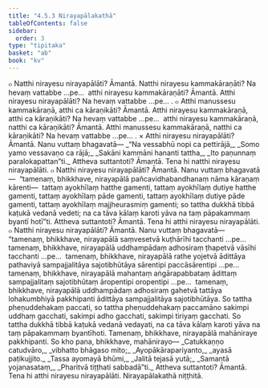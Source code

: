 ```yaml
---
title: "4.5.3 Nirayapālakathā"
tableOfContents: false
sidebar:
  order: 3
type: "tipitaka"
basket: "ab"
book: "kv"
---
```



<DynamicBreadcrumb />

<Division number="866" book="kv" bookNo="32" page="430">

<Paragraph number="2665" book="kv">
๐ Natthi nirayesu nirayapālāti? Āmantā. Natthi nirayesu kammakāraṇāti? Na hevaṃ vattabbe …pe…  atthi nirayesu kammakāraṇāti? Āmantā. Atthi nirayesu nirayapālāti? Na hevaṃ vattabbe …pe… .
</Paragraph>

<Paragraph number="2666" book="kv">
๐ Atthi manussesu kammakāraṇā, atthi ca kāraṇikāti? Āmantā. Atthi nirayesu kammakāraṇā, atthi ca kāraṇikāti? Na hevaṃ vattabbe …pe…  atthi nirayesu kammakāraṇā, natthi ca kāraṇikāti? Āmantā. Atthi manussesu kammakāraṇā, natthi ca kāraṇikāti? Na hevaṃ vattabbe …pe… .
</Paragraph>

</Division>
<Division number="867" book="kv" bookNo="32" page="430">

<Paragraph number="2667" book="kv">
× Atthi nirayesu nirayapālāti? Āmantā. Nanu vuttaṃ bhagavatā—
</Paragraph>

<Paragraph number="2668" type="verses" book="kv">
_“Na vessabhū nopi ca pettirājā,_  
_Somo yamo vessavaṇo ca rājā;_  
_Sakāni kammāni hananti tattha,_  
_Ito paṇunnaṃ paralokapattan”ti._  

</Paragraph>

<Paragraph number="2669" book="kv">
Attheva suttantoti? Āmantā. Tena hi natthi nirayesu nirayapālāti.
</Paragraph>

</Division>
<Division number="868" book="kv" bookNo="32" page="431">

<Paragraph number="2670" book="kv">
๐ Natthi nirayesu nirayapālāti? Āmantā. Nanu vuttaṃ bhagavatā—  “tamenaṃ, bhikkhave, nirayapālā pañcavidhabandhanaṃ nāma kāraṇaṃ kārenti—  tattaṃ ayokhīlaṃ hatthe gamenti, tattaṃ ayokhīlaṃ dutiye hatthe gamenti, tattaṃ ayokhīlaṃ pāde gamenti, tattaṃ ayokhīlaṃ dutiye pāde gamenti, tattaṃ ayokhīlaṃ majjheurasmiṃ gamenti; so tattha dukkhā tibbā kaṭukā vedanā vedeti; na ca tāva kālaṃ karoti yāva na taṃ pāpakammaṃ byantī hotī”ti. Attheva suttantoti? Āmantā. Tena hi atthi nirayesu nirayapālāti.
</Paragraph>

<Paragraph number="2671" book="kv">
๐ Natthi nirayesu nirayapālāti? Āmantā. Nanu vuttaṃ bhagavatā—  “tamenaṃ, bhikkhave, nirayapālā saṃvesetvā kuṭhārīhi tacchanti …pe…  tamenaṃ, bhikkhave, nirayapālā uddhampādaṃ adhosiraṃ ṭhapetvā vāsīhi tacchanti …pe…  tamenaṃ, bhikkhave, nirayapālā rathe yojetvā ādittāya pathaviyā sampajjalitāya sajotibhūtāya sārentipi paccāsārentipi …pe…  tamenaṃ, bhikkhave, nirayapālā mahantaṃ aṅgārapabbataṃ ādittaṃ sampajjalitaṃ sajotibhūtaṃ āropentipi oropentipi …pe…  tamenaṃ, bhikkhave, nirayapālā uddhampādaṃ adhosiraṃ gahetvā tattāya lohakumbhiyā pakkhipanti ādittāya sampajjalitāya sajotibhūtāya. So tattha pheṇuddehakaṃ paccati, so tattha pheṇuddehakaṃ paccamāno sakimpi uddhaṃ gacchati, sakimpi adho gacchati, sakimpi tiriyaṃ gacchati. So tattha dukkhā tibbā kaṭukā vedanā vedayati, na ca tāva kālaṃ karoti yāva na taṃ pāpakammaṃ byantīhoti. Tamenaṃ, bhikkhave, nirayapālā mahāniraye pakkhipanti. So kho pana, bhikkhave, mahānirayo—
</Paragraph>

<Paragraph number="2672" type="verses" book="kv">
_Catukkaṇṇo catudvāro,_  
_vibhatto bhāgaso mito;_  
_Ayopākārapariyanto,_  
_ayasā paṭikujjito._  

</Paragraph>

<Paragraph number="2673" type="verses" book="kv">
_Tassa ayomayā bhūmi,_  
_Jalitā tejasā yutā;_  
_Samantā yojanasataṃ,_  
_Pharitvā tiṭṭhati sabbadā”ti._  

</Paragraph>

<Paragraph number="2674" book="kv">
Attheva suttantoti? Āmantā. Tena hi atthi nirayesu nirayapālāti.

</Paragraph>
</Division>

<Paragraph number="2675" type="center" book="kv">
Nirayapālakathā niṭṭhitā.
</Paragraph>